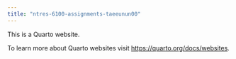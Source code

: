 ```yaml
---
title: "ntres-6100-assignments-taeeunun00"
---
```


This is a Quarto website.

To learn more about Quarto websites visit <https://quarto.org/docs/websites>.

